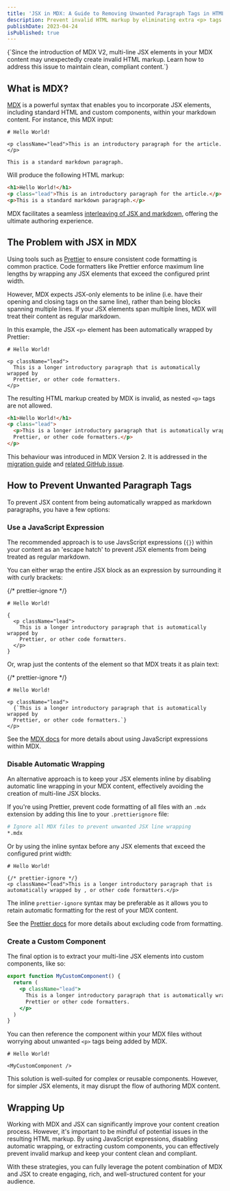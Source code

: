 ```yaml
---
title: 'JSX in MDX: A Guide to Removing Unwanted Paragraph Tags in HTML'
description: Prevent invalid HTML markup by eliminating extra <p> tags in your multi-line JSX elements. Learn how to fully leveraging the power of MDX and JSX.
publishDate: 2023-04-24
isPublished: true
---
```


<p className="lead">
  {`Since the introduction of MDX V2, multi-line JSX elements in your MDX
  content may unexpectedly create invalid HTML markup. Learn how to address
  this issue to maintain clean, compliant content.`}
</p>

## What is MDX?

[MDX](https://mdxjs.com) is a powerful syntax that enables you to incorporate JSX elements, including standard HTML and custom components, within your markdown content. For instance, this MDX input:

```mdx title="hello-world.mdx"
# Hello World!

<p className="lead">This is an introductory paragraph for the article.</p>

This is a standard markdown paragraph.
```

Will produce the following HTML markup:

```html title="hello-world.html"
<h1>Hello World!</h1>
<p class="lead">This is an introductory paragraph for the article.</p>
<p>This is a standard markdown paragraph.</p>
```

MDX facilitates a seamless [interleaving of JSX and markdown](https://mdxjs.com/docs/what-is-mdx/#interleaving), offering the ultimate authoring experience.

## The Problem with JSX in MDX

Using tools such as [Prettier](https://prettier.io) to ensure consistent code formatting is common practice. Code formatters like Prettier enforce maximum line lengths by wrapping any JSX elements that exceed the configured print width.

However, MDX expects JSX-only elements to be inline (i.e. have their opening and closing tags on the same line), rather than being blocks spanning multiple lines. If your JSX elements span multiple lines, MDX will treat their content as regular markdown.

In this example, the JSX `<p>` element has been automatically wrapped by Prettier:

```mdx title="hello-world.mdx"
# Hello World!

<p className="lead">
  This is a longer introductory paragraph that is automatically wrapped by
  Prettier, or other code formatters.
</p>
```

The resulting HTML markup created by MDX is invalid, as nested `<p>` tags are not allowed.

```html title="hello-world.html"
<h1>Hello World!</h1>
<p class="lead">
  <p>This is a longer introductory paragraph that is automatically wrapped by
  Prettier, or other code formatters.</p>
</p>
```

This behaviour was introduced in MDX Version 2. It is addressed in the [migration guide](https://mdxjs.com/migrating/v2/#jsx) and [related GitHub issue](https://github.com/mdx-js/mdx/issues/1798).

## How to Prevent Unwanted Paragraph Tags

To prevent JSX content from being automatically wrapped as markdown paragraphs, you have a few options:

### Use a JavaScript Expression

The recommended approach is to use JavsScript expressions (`{}`) within your content as an 'escape hatch' to prevent JSX elements from being treated as regular markdown.

You can either wrap the entire JSX block as an expression by surrounding it with curly brackets:

{/* prettier-ignore */}
```mdx title="hello-world.mdx"
# Hello World!

{
  <p className="lead">
    This is a longer introductory paragraph that is automatically wrapped by
    Prettier, or other code formatters.
  </p>
}
```

Or, wrap just the contents of the element so that MDX treats it as plain text:

{/* prettier-ignore */}
```mdx title="hello-world.mdx"
# Hello World!

<p className="lead">
  {`This is a longer introductory paragraph that is automatically wrapped by
  Prettier, or other code formatters.`}
</p>
```

See the [MDX docs](https://mdxjs.com/docs/what-is-mdx/#expressions) for more details about using JavaScript expressions within MDX.

### Disable Automatic Wrapping

An alternative approach is to keep your JSX elements inline by disabling automatic line wrapping in your MDX content, effectively avoiding the creation of multi-line JSX blocks.

If you're using Prettier, prevent code formatting of all files with an `.mdx` extension by adding this line to your `.prettierignore` file:

```sh title=".prettierignore"
# Ignore all MDX files to prevent unwanted JSX line wrapping
*.mdx
```

Or by using the inline syntax before any JSX elements that exceed the configured print width:

```mdx title="hello-world.mdx"
# Hello World!

{/* prettier-ignore */}
<p className="lead">This is a longer introductory paragraph that is automatically wrapped by , or other code formatters.</p>
```

The inline `prettier-ignore` syntax may be preferable as it allows you to retain automatic formatting for the rest of your MDX content.

See the [Prettier docs](https://prettier.io/docs/en/ignore.html) for more details about excluding code from formatting.

### Create a Custom Component

The final option is to extract your multi-line JSX elements into custom components, like so:

```jsx title="MyCustomComponent.jsx"
export function MyCustomComponent() {
  return (
    <p className="lead">
      This is a longer introductory paragraph that is automatically wrapped by
      Prettier or other code formatters.
    </p>
  )
}
```

You can then reference the component within your MDX files without worrying about unwanted `<p>` tags being added by MDX.

```mdx title="hello-world.mdx"
# Hello World!

<MyCustomComponent />
```

This solution is well-suited for complex or reusable components. However, for simpler JSX elements, it may disrupt the flow of authoring MDX content.

## Wrapping Up

Working with MDX and JSX can significantly improve your content creation process. However, it's important to be mindful of potential issues in the resulting HTML markup. By using JavaScript expressions, disabling automatic wrapping, or extracting custom components, you can effectively prevent invalid markup and keep your content clean and compliant.

With these strategies, you can fully leverage the potent combination of MDX and JSX to create engaging, rich, and well-structured content for your audience.

